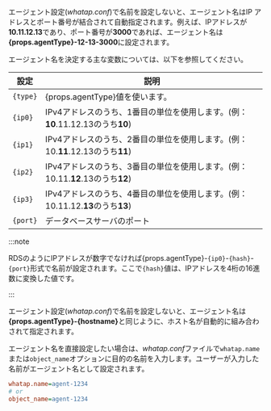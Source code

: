 <Title level={props.level} hashid="naming">エージェント名の設定</Title>

<Title level={props.level + 1}>自動設定する</Title>

<Xclude product="oracle-pro">

エージェント設定(*whatap.conf*)で名前を設定しないと、エージェント名はIP アドレスとポート番号が結合されて自動指定されます。例えば、IPアドレスが**10.11.12.13**であり、ポート番号が**3000**であれば、エージェント名は<b>{props.agentType}-12-13-3000</b>に設定されます。

エージェント名を決定する主な変数については、以下を参照してください。

| 設定       | 説明                                                                      |
| -------- | ----------------------------------------------------------------------- |
| `{type}` | {props.agentType}値を使います。                                                |
| `{ip0}`  | IPv4アドレスのうち、1番目の単位を使用します。(例：**10**.11.12.13のうち**10**)                   |
| `{ip1}`  | IPv4アドレスのうち、2番目の単位を使用します。(例：10.**11**.12.13のうち**11**)                   |
| `{ip2}`  | IPv4アドレスのうち、3番目の単位を使用します。(例：10.11.**12**.13のうち**12**)                   |
| `{ip3}`  | IPv4アドレスのうち、4番目の単位を使用します。(例：10.11.12.**13**のうち**13**)                   |
| `{port}` | データベースサーバのポート                                                           |

:::note

RDSのようにIPアドレスが数字でなければ{props.agentType}-`{ip0}`-`{hash}`-`{port}`形式で名前が設定されます。ここで`{hash}`値は、IPアドレスを4桁の16進数に変換した値です。

:::

</Xclude>

<InDoc product="oracle-pro">

エージェント設定(*whatap.conf*)で名前を設定しないと、エージェント名は<b>{props.agentType}-\{hostname\}</b>と同じように、ホスト名が自動的に組み合わされて指定されます。

</InDoc>

<Title level={props.level + 1}>手動設定する</Title>

エージェント名を直接設定したい場合は、*whatap.conf*ファイルで`whatap.name`または`object_name`オプションに目的の名前を入力します。ユーザーが入力した名前がエージェント名として設定されます。

```ini title="whatap.conf"
whatap.name=agent-1234
# or
object_name=agent-1234
```
